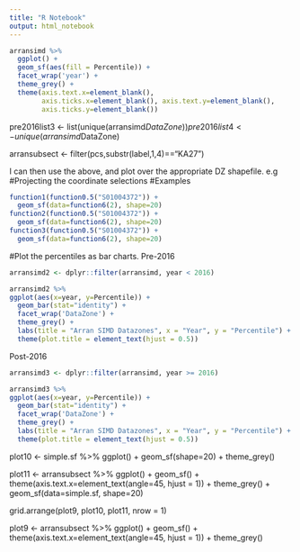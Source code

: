 ```yaml
---
title: "R Notebook"
output: html_notebook
---
```


```r
arransimd %>%
  ggplot() +
  geom_sf(aes(fill = Percentile)) +
  facet_wrap('year') +
  theme_grey() +
  theme(axis.text.x=element_blank(),
        axis.ticks.x=element_blank(), axis.text.y=element_blank(),
        axis.ticks.y=element_blank())
```

pre2016list3 <- list(unique(arransimd$DataZone))
pre2016list4 <- unique(arransimd$DataZone)

arransubsect <- filter(pcs,substr(label,1,4)=="KA27")

I can then use the above, and plot over the appropriate DZ shapefile.
e.g
#Projecting the coordinate selections
#Examples
```r
function1(function0.5("S01004372")) +
  geom_sf(data=function6(2), shape=20)
function2(function0.5("S01004372")) +
  geom_sf(data=function6(2), shape=20)
function3(function0.5("S01004372")) +
  geom_sf(data=function6(2), shape=20)
```


#Plot the percentiles as bar charts.
Pre-2016
```r
arransimd2 <- dplyr::filter(arransimd, year < 2016)

arransimd2 %>%
ggplot(aes(x=year, y=Percentile)) +
  geom_bar(stat="identity") +
  facet_wrap('DataZone') +
  theme_grey() +
  labs(title = "Arran SIMD Datazones", x = "Year", y = "Percentile") +
  theme(plot.title = element_text(hjust = 0.5))
```

Post-2016
```r
arransimd3 <- dplyr::filter(arransimd, year >= 2016)

arransimd3 %>%
ggplot(aes(x=year, y=Percentile)) +
  geom_bar(stat="identity") +
  facet_wrap('DataZone') +
  theme_grey() +
  labs(title = "Arran SIMD Datazones", x = "Year", y = "Percentile") +
  theme(plot.title = element_text(hjust = 0.5))
```

plot10 <- simple.sf %>% 
  ggplot() + 
  geom_sf(shape=20) +
  theme_grey() 

plot11 <- arransubsect %>%
  ggplot() +
  geom_sf() +
  theme(axis.text.x=element_text(angle=45, hjust = 1)) +
  theme_grey() +
  geom_sf(data=simple.sf, shape=20)

grid.arrange(plot9, plot10, plot11, nrow = 1)

plot9 <- arransubsect %>%
  ggplot() +
  geom_sf() +
  theme(axis.text.x=element_text(angle=45, hjust = 1)) +
  theme_grey()

